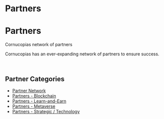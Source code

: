 # Partners
# Partners  

Cornucopias network of partners  

Cornucopias has an ever-expanding network of partners to ensure success.  

</br>

## Partner Categories  

- [Partner Network](/company/partners/network)  
- [Partners - Blockchain](/company/partners/blockchain)  
- [Partners - Learn-and-Earn](/company/partners/learn-and-earn)  
- [Partners - Metaverse](/company/partners/metaverse)  
- [Partners - Strategic / Technology](/company/partners/strategic-technology)  

